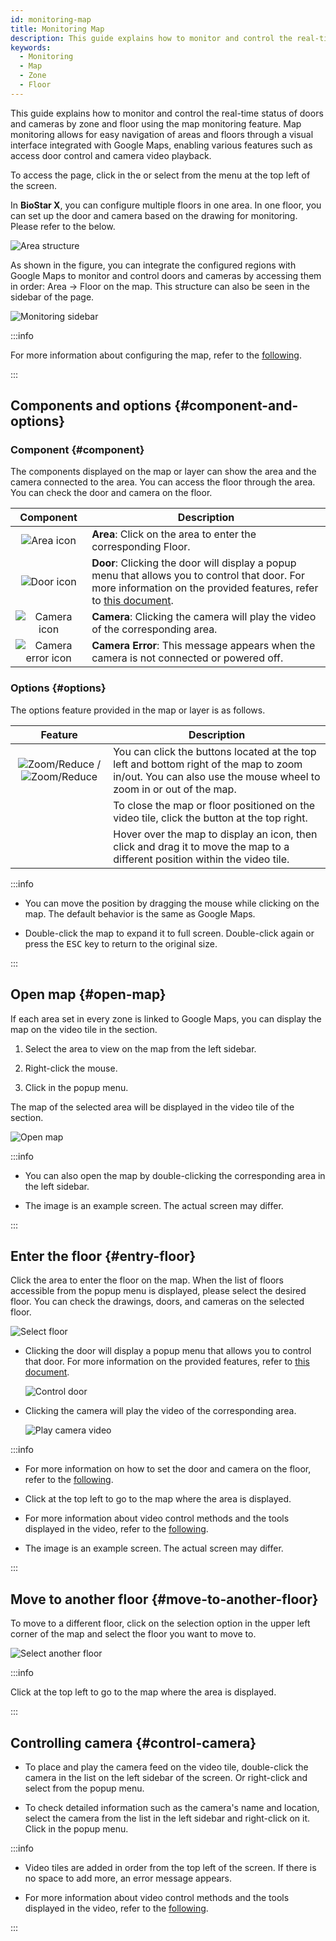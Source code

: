 ```yaml
---
id: monitoring-map
title: Monitoring Map
description: This guide explains how to monitor and control the real-time status of doors and cameras by zone and floor using the map monitoring feature. Visually manage areas and floor structures integrated with Google Maps, utilizing various features such as access control and camera video playback.
keywords:
  - Monitoring
  - Map
  - Zone
  - Floor
---
```


This guide explains how to monitor and control the real-time status of doors and cameras by zone and floor using the map monitoring feature. Map monitoring allows for easy navigation of areas and floors through a visual interface integrated with Google Maps, enabling various features such as access door control and camera video playback.

To access the <Cmd sid='arena.title' /> page, click <Cmd sid='arena.title' /> in the <Cmd sid='shell.header.launcher' /> or select <Cmd sid='arena.title' /> from the menu at the top left of the screen.

In **BioStar X**, you can configure multiple floors in one area. In one floor, you can set up the door and camera based on the drawing for monitoring. Please refer to the below.

![Area structure](/img/common/monitoring-map-area-tree.png)

As shown in the figure, you can integrate the configured regions with Google Maps to monitor and control doors and cameras by accessing them in order: Area → Floor on the map. This structure can also be seen in the sidebar of the <Cmd sid='arena.title' /> page. 

![Monitoring sidebar](/img/common/monitoring-map-area-tree-example.png)

:::info

For more information about configuring the map, refer to the [following](#).

:::

## Components and options {#component-and-options}

### Component {#component}

The components displayed on the map or layer can show the area and the camera connected to the area. You can access the floor through the area. You can check the door and camera on the floor.

<div className='col2--20-80'>

|                           Component                           | Description                                                                                                                                                                        |
| :-----------------------------------------------------------: | ---------------------------------------------------------------------------------------------------------------------------------------------------------------------------------- |
|      ![Area icon](/img/common/monitoring-map-area-icon.svg)      | **Area**: Click on the area to enter the corresponding Floor.                                                                                                                      |
|   ![Door icon](/img/common/monitoring-map-floor-door-icon.svg)  | **Door**: Clicking the door will display a popup menu that allows you to control that door. For more information on the provided features, refer to [this document](control-door). |
|     ![Camera icon](/img/common/monitoring-map-camera-icon.svg)    | **Camera**: Clicking the camera will play the video of the corresponding area.                                                                                                     |
| ![Camera error icon](/img/common/monitoring-map-err-camera-icon.svg) | **Camera Error**: This message appears when the camera is not connected or powered off.                                                                                            |

</div>

### Options {#options}

The options feature provided in the map or layer is as follows.

<div className='col2--20-80'>

|                                                            Feature                                                           | Description                                                                                                                                                  |
| :--------------------------------------------------------------------------------------------------------------------------: | ------------------------------------------------------------------------------------------------------------------------------------------------------------ |
| ![Zoom/Reduce](/img/common/monitoring-map-zoom-reduce-vertical.svg) / ![Zoom/Reduce](/img/common/monitoring-map-zoom-reduce-horizon.svg) | You can click the buttons located at the top left and bottom right of the map to zoom in/out. You can also use the mouse wheel to zoom in or out of the map. |
|                                               <IcClose width='30' height='30'/>                                              | To close the map or floor positioned on the video tile, click the button at the top right.                                                                   |
|                                               <IcMove width='30' height='30'/>                                               | Hover over the map to display an icon, then click and drag it to move the map to a different position within the video tile.                                 |

</div>

:::info

* You can move the position by dragging the mouse while clicking on the map. The default behavior is the same as Google Maps.

* Double-click the map to expand it to full screen. Double-click again or press the <Kbd>ESC</Kbd> key to return to the original size.

:::

## Open map {#open-map}

If each area set in every zone is linked to Google Maps, you can display the map on the video tile in the <Cmd sid='arena.title' /> section.

1. Select the area to view on the map from the left sidebar.

2. Right-click the mouse.

3. Click <Cmd sid='arena.tree.contextMenu.openMap' /> in the popup menu.

The map of the selected area will be displayed in the video tile of the <Cmd sid='arena.title' /> section.

<Image src='/img/monitoring-map-open-map.png' alt='Open map' />

:::info

* You can also open the map by double-clicking the corresponding area in the left sidebar.

* The image is an example screen. The actual screen may differ.

:::

## Enter the floor {#entry-floor}

Click the area to enter the floor on the map. When the list of floors accessible from the popup menu is displayed, please select the desired floor. You can check the drawings, doors, and cameras on the selected floor.

<Image src='/img/monitoring-map-select-floor.png' alt='Select floor' />

* Clicking the door will display a popup menu that allows you to control that door. For more information on the provided features, refer to [this document](control-door).

  <Image src='/img/monitoring-map-floor-control-door.png' alt='Control door' />

* Clicking the camera will play the video of the corresponding area.

  <Image src='/img/monitoring-map-select-floor-play-video.png' alt='Play camera video' />

:::info

* For more information on how to set the door and camera on the floor, refer to the [following](#).

* Click <IcBack/> at the top left to go to the map where the area is displayed.

* For more information about video control methods and the tools displayed in the video, refer to the [following](monitoring-video#control-video).

* The image is an example screen. The actual screen may differ.

:::

## Move to another floor {#move-to-another-floor}

To move to a different floor, click on the selection option in the upper left corner of the map and select the floor you want to move to.

<Image src='/img/monitoring-map-select-floor-list-box.png' alt='Select another floor' />

:::info

Click <IcBack/> at the top left to go to the map where the area is displayed.

:::

## Controlling camera {#control-camera}

* To place and play the camera feed on the video tile, double-click the camera in the <Cmd sid='arena.map.title' /> list on the left sidebar of the screen. Or right-click and select <Cmd sid='arena.tree.contextMenu.openVideo' /> from the popup menu.

* To check detailed information such as the camera's name and location, select the camera from the <Cmd sid='arena.map.title' /> list in the left sidebar and right-click on it. Click <Cmd sid='arena.tree.contextMenu.viewDetail' /> in the popup menu.

:::info

* Video tiles are added in order from the top left of the screen. If there is no space to add more, an error message appears.

* For more information about video control methods and the tools displayed in the video, refer to the [following](monitoring-video#control-video).

:::
